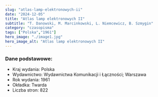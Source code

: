 ```yaml
---
slug: "atlas-lamp-elektronowych-ii"
date: "2024-12-05"
title: "Atlas lamp elektronowych II"
subtitle: "T. Danowski, M. Marcinkowski, L. Niemcewicz, B. Szmygin"
category: "czasopisma"
tags: ["Polska","1961"]
hero_image: "./image1.jpg"
hero_image_alt: "Atlas lamp elektronowych II"
---
```


### Dane podstawowe:

- Kraj wydania: Polska
- Wydawnictwo: Wydawnictwa Komunikacji i Łączności; Warszawa
- Rok wydania: 1961
- Okładka: Twarda
- Liczba stron: 822

